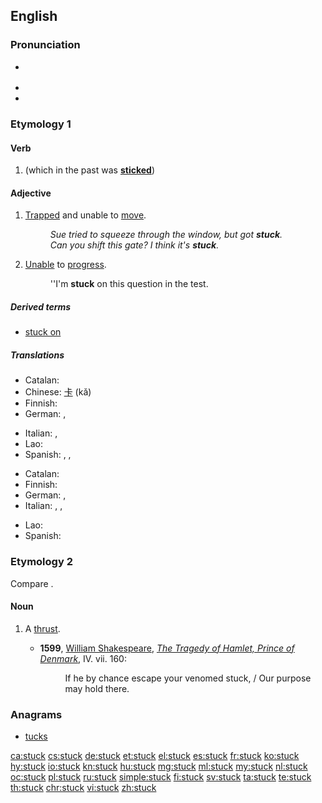 {{also|Stück}}
==English==

===Pronunciation===
* {{a|UK|US}} {{IPA|/ˈstʌk/|lang=en}}
* {{audio|en-us-stuck.ogg|Audio (US)|lang=en}}
* {{rhymes|ʌk|lang=en}}

===Etymology 1===

====Verb====

# {{en-past of|stick}} (which in the past was '''[[sticked]]''')

====Adjective====
{{en-adj}}

# [[trapped|Trapped]] and unable to [[move]].
#: ''Sue tried to squeeze through the window, but got '''stuck'''.''
#: ''Can you shift this gate?  I think it's '''stuck'''.''
# [[unable|Unable]] to [[progress]].
#: ''I'm '''stuck''' on this question in the test.

=====Derived terms=====
* [[stuck on]]

=====Translations=====
{{trans-top|trapped and unable to move}}
* Catalan: {{t|ca|encallat}}
* Chinese: [[卡]] (kǎ)
* Finnish: {{t+|fi|jumissa}}
* German: {{t|de|eingeklemmt}}, {{t|de|festgeklemmt}}
{{trans-mid}}
* Italian: {{t+|it|intrappolato}}, {{t+|it|bloccato}}
* Lao: {{t-needed|lo}}
* Spanish: {{t+|es|atascado}}, {{t+|es|atrapado}}, {{t+|es|pegado}}
{{trans-bottom}}

{{trans-top|unable to progress}}
* Catalan: {{t|ca|encallat}}
* Finnish: {{t+|fi|jumissa}}
* German: {{t|de|festgefahren}}, {{t|de|festgesetzt}}
* Italian: {{t|it|ostruito}}, {{t+|it|bloccato}}, {{t|it|inceppato}}
{{trans-mid}}
* Lao: {{t-needed|lo}}
* Spanish: {{t+|es|atascado}}
{{trans-bottom}}

===Etymology 2===
Compare {{term|stoccado|lang=en}}.

====Noun====
{{en-noun}}

# {{context|obsolete|lang=en}} A [[thrust]].
#* '''1599''', [[w: William Shakespeare|William Shakespeare]], ''[[s: The Tragedy of Hamlet, Prince of Denmark/Act 4#Scene 7. Another room in the castle|The Tragedy of Hamlet, Prince of Denmark]]'', IV. vii. 160:
#*: If he by chance escape your venomed stuck, / Our purpose may hold there.

{{Webster 1913}}

===Anagrams===
* [[tucks#English|tucks]]

[[ca:stuck]]
[[cs:stuck]]
[[de:stuck]]
[[et:stuck]]
[[el:stuck]]
[[es:stuck]]
[[fr:stuck]]
[[ko:stuck]]
[[hy:stuck]]
[[io:stuck]]
[[kn:stuck]]
[[hu:stuck]]
[[mg:stuck]]
[[ml:stuck]]
[[my:stuck]]
[[nl:stuck]]
[[oc:stuck]]
[[pl:stuck]]
[[ru:stuck]]
[[simple:stuck]]
[[fi:stuck]]
[[sv:stuck]]
[[ta:stuck]]
[[te:stuck]]
[[th:stuck]]
[[chr:stuck]]
[[vi:stuck]]
[[zh:stuck]]